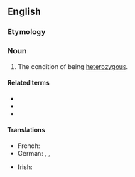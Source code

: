 ==English==

===Etymology===
{{suffix|heterozygous|ity|lang=en}}

===Noun===
{{en-noun|~|heterozygosities}}

# The condition of being [[heterozygous]].

====Related terms====
* {{l|en|heterozygous}}
* {{l|en|homozygosity}}
* {{l|en|zygosity}}

====Translations====
{{trans-top|the condition of being heterozygous}}
* French: {{t+|fr|hétérozygotie|f}}
* German: {{t|de|Heterozygotie|f}}, {{t|de|Mischerbigkeit|f}}, {{t|de|Heterozygosität|f}}
{{trans-mid}}
* Irish: {{t|ga|heitrisigóiseacht|f}}
{{trans-bottom}}